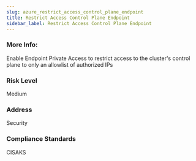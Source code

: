 ```yaml
---
slug: azure_restrict_access_control_plane_endpoint
title: Restrict Access Control Plane Endpoint
sidebar_label: Restrict Access Control Plane Endpoint
---
```


### More Info:

Enable Endpoint Private Access to restrict access to the cluster's control plane to only an allowlist of authorized IPs

### Risk Level

Medium

### Address

Security

### Compliance Standards

CISAKS

